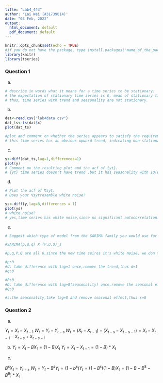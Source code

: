 ```yaml
---
title: "Lab4_443"
author: 'Lai Wei (#31739014)'
date: "03 Feb, 2022"
output:
  html_document: default
  pdf_document: default
---
```


```r
knitr::opts_chunk$set(echo = TRUE)
#if you do not have the package, type install.packages("name_of_the_package")
library(knitr)
library(tseries)
```

### Question 1

(a)
```r
# describe in words what it means for a time series to be stationary.
# the expectation of stationary time series is 0, mean of stationary time series remain unchanged in a long term.
# thus, time series with trend and seasonality are not stationary.

```

(b)
```r
dat<-read.csv("lab4data.csv")
dat_ts<-ts(dat$x)
plot(dat_ts)

#plot and comment on whether the series appears to satisfy the requirements of stationarity.
# this time series has an obvious upward trend, indicating non-stationary. 
```

(c)
```r
y<-diff(dat_ts,lag=1,differences=1)
plot(y)
# Comment on the resulting plot and the acf of {yt}.
# {yt} time series doesn't have trend ,but it has seasonality with 10(unit) period.
```

(d)
```r
# Plot the acf of ∇syt.
# Does your ∇sytresemble white noise?

ys<-diff(y,lag=8,differences = 1)
plot(ys)
# white noise?
# yes,time series has white noise,since no significant autocorrelation.

```

(e)
```r

# Suggest which type of model from the SARIMA family you would use for the original data.

#SARIMA(p,d,q) X (P,D,Q)_s

#p,q,P,Q are all 0,since the new time seires it's white noise, we don't need MA(p) and AR(q) 

#p:0 
#d: take difference with lag=1 once,remove the trend,thus d=1
#q:0

#P:0
#D: take difference with lag=8(seasonality) once,remove the seasonal effect,thus D=1
#Q:0

#s:the seasonality,take lag=8 and remove seasonal effect,thus s=8

```

### Question 2

(a)

$Y_t = X_t -X_{t-1}$
$W_t=Y_t-Y_{t-s}$
$W_t=(X_t-X_{t-1})-(X_{t-s}-X_{t-s-1})=X_t-X_{t-1}-X_{t-s}+X_{t-s-1}$

(b)
$Y_t=X_t-BX_t=(1-B)X_t$
$Y_t = X_t - X_{t-1} = (1 - B) * X_t$

(c)

$B^s X_t=Y_{t-s}$
$W_t = Y_t -B^sY_t =(1-b^s)Y_t=(1-B^s)(1-B)X_t=(1 - B - B^8 - B^9) * X_t$




